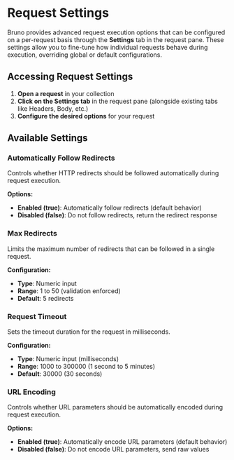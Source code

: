 
# Request Settings

Bruno provides advanced request execution options that can be configured on a per-request basis through the **Settings** tab in the request pane. These settings allow you to fine-tune how individual requests behave during execution, overriding global or default configurations.

## Accessing Request Settings

1. **Open a request** in your collection
2. **Click on the Settings tab** in the request pane (alongside existing tabs like Headers, Body, etc.)
3. **Configure the desired options** for your request


## Available Settings

### Automatically Follow Redirects

Controls whether HTTP redirects should be followed automatically during request execution.

**Options:**
- **Enabled (true)**: Automatically follow redirects (default behavior)
- **Disabled (false)**: Do not follow redirects, return the redirect response

### Max Redirects

Limits the maximum number of redirects that can be followed in a single request.

**Configuration:**
- **Type**: Numeric input
- **Range**: 1 to 50 (validation enforced)
- **Default**: 5 redirects

### Request Timeout

Sets the timeout duration for the request in milliseconds.

**Configuration:**
- **Type**: Numeric input (milliseconds)
- **Range**: 1000 to 300000 (1 second to 5 minutes)
- **Default**: 30000 (30 seconds)

### URL Encoding

Controls whether URL parameters should be automatically encoded during request execution.

**Options:**
- **Enabled (true)**: Automatically encode URL parameters (default behavior)
- **Disabled (false)**: Do not encode URL parameters, send raw values